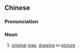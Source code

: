 {{also|原图}}
==Chinese==
{{zh-forms|s=原图}}

===Pronunciation===
{{zh-pron
|m=yuántú
|cat=n
}}

===Noun===
{{zh-noun}}

# [[original]] [[map]], [[drawing]] or [[picture]]